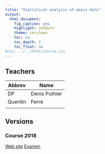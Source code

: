 ```yaml
---
title: "Statistical analysis of omics data"
output:
  html_document:
    fig_caption: yes
    highlight: zenburn
    theme: cerulean
    toc: no
    toc_depth: 3
    toc_float: no
#css: ../../html/course.css
---
```



## Teachers

| Abbrev | Name  |
|----------|--------------------------------------------------|
| DP |  Denis Puthier |
| Quentin | Ferre |
| | |

## Versions

### Course 2018

[Web site](course_contents_saod_2018.html)
[Examen](examens/2018_stat3/home_work_stat3_2018.html)